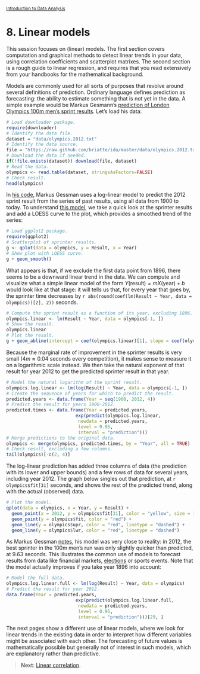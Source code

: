 <style>@import url(style.css);</style>
<small>[Introduction to Data Analysis](index.html)</small>

# 8. Linear models

This session focuses on (linear) models. The first section covers computation and graphical methods to detect linear trends in your data, using correlation coefficients and scatterplot matrixes. The second section is a rough guide to linear regression, and requires that you read extensively from your handbooks for the mathematical background.

Models are commonly used for all sorts of purposes that revolve around several definitions of prediction. Ordinary language defines prediction as forecasting: the ability to estimate something that is not yet in the data. A simple example would be Markus Gesmann's [prediction of London Olympics 100m men's sprint results][mages1]. Let's load his data:

```r
# Load downloader package.
require(downloader)
# Identify the data file.
dataset = "data/olympics.2012.txt"
# Identify the data source.
file = "https://raw.github.com/briatte/ida/master/data/olympics.2012.txt"
# Download the data if needed.
if(!file.exists(dataset)) download(file, dataset)
# Read the data.
olympics <- read.table(dataset, stringsAsFactors=FALSE)
# Check result.
head(olympics)
```

In [his code][mages1], Markus Gessman uses a log-linear model to predict the 2012 sprint result from the series of past results, using all data from 1900 to today. To understand [this model][mages2], we take a quick look at the sprinter results and add a LOESS curve to the plot, which provides a smoothed trend of the series:

[mages1]: http://lamages.blogspot.fr/2012/08/london-olympics-100m-mens-sprint-results.html
[mages2]: http://lamages.blogspot.co.uk/2012/07/london-olympics-and-prediction-for-100m.html

```r
# Load ggplot2 package.
require(ggplot2)
# Scatterplot of sprinter results.
g <- qplot(data = olympics, y = Result, x = Year)
# Show plot with LOESS curve.
g + geom_smooth()
```

What appears is that, if we exclude the first data point from 1896, there seems to be a downward linear trend in the data. We can compute and visualize what a simple linear model of the form $Y \text{(result)} = m X \text{(year)} + b$ would look like at that stage: it will tells us that, for every year that goes by, the sprinter time decreases by `r abs(round(coef(lm(Result ~ Year, data = olympics))[2], 2))` seconds.

```r
# Compute the sprint result as a function of its year, excluding 1896.
olympics.linear <- lm(Result ~ Year, data = olympics[-1, ])
# Show the result.
olympics.linear
# Plot the result.
g + geom_abline(intercept = coef(olympics.linear)[1], slope = coef(olympics.linear)[2])
```

Because the marginal rate of improvement in the sprinter results is very small ($4m \approx 0.04$ seconds every competition), it makes sense to measure it on a logarithmic scale instead. We then take the natural exponent of that result for year 2012 to get the predicted sprinter result in that year.

```r
# Model the natural logarithm of the sprint result.
olympics.log.linear <- lm(log(Result) ~ Year, data = olympics[-1, ])
# Create the sequence of years for which to predict the result.
predicted.years <- data.frame(Year = seq(1900, 2012, 4))
# Predict the result for years 1900-2012.
predicted.times <- data.frame(Year = predicted.years,
                          exp(predict(olympics.log.linear, 
                           newdata = predicted.years, 
                           level = 0.95,
                           interval = "prediction")))
# Merge predictions to the original data.
olympics <- merge(olympics, predicted.times, by = "Year", all = TRUE)
# Check result, excluding a few columns.
tail(olympics)[-c(2, 4)]
```

The log-linear prediction has added three columns of data (the prediction with its lower and upper bounds) and a few rows of data for several years, including year 2012. The graph below singles out that prediction, at `r olympics$fit[31]` seconds, and shows the rest of the predicted trend, along with the actual (observed) data.

```r
# Plot the model.
qplot(data = olympics, x = Year, y = Result) + 
  geom_point(x = 2012, y = olympics$fit[31], color = "yellow", size = 10) +
  geom_point(y = olympics$fit, color = "red") +
  geom_line(y = olympics$upr, color = "red", linetype = "dashed") +
  geom_line(y = olympics$lwr, color = "red", linetype = "dashed")
```

As Markus Gessman [notes][mages2], his model was very close to reality: in 2012, the best sprinter in the 100m men's run was only slightly quicker than predicted, at 9.63 seconds. This illustrates the common use of models to forecast results from data like financial markets, [elections][538] or sports events. Note that the model actually improves if you take year 1896 into account:

[538]: http://fivethirtyeight.blogs.nytimes.com/

```r
# Model the full data.
olympics.log.linear.full <- lm(log(Result) ~ Year, data = olympics)
# Predict the result for year 2012.
data.frame(Year = predicted.years,
                          exp(predict(olympics.log.linear.full, 
                           newdata = predicted.years, 
                           level = 0.95,
                           interval = "prediction")))[29, ]
```

The next pages show a different use of linear models, where we look for linear trends in the existing data in order to interpret how different variables might be associated with each other. The forecasting of future values is mathematically possible but generally not of interest in such models, which are explanatory rather than predictive.

> __Next__: [Linear correlation](081_correlation.html).

